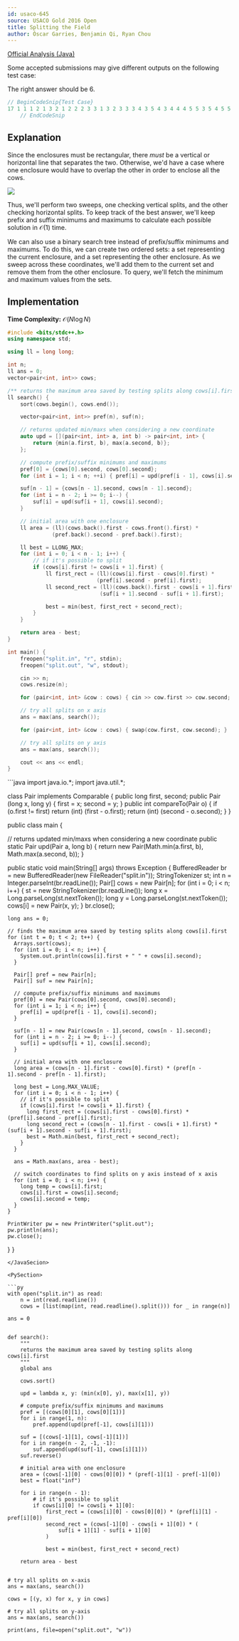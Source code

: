 ```yaml
---
id: usaco-645
source: USACO Gold 2016 Open
title: Splitting the Field
author: Óscar Garries, Benjamin Qi, Ryan Chou
---
```


[Official Analysis (Java)](http://www.usaco.org/current/data/sol_split_gold_open16.html)

<Warning title="Weak Test Data">

Some accepted submissions may give different outputs on the following test case:

The right answer should be $6$.

```cpp
// BeginCodeSnip{Test Case}
17 1 1 1 2 1 3 2 1 2 2 2 3 3 1 3 2 3 3 3 4 3 5 4 3 4 4 4 5 5 3 5 4 5 5
    // EndCodeSnip
```
</Warning>

## Explanation

Since the enclosures must be rectangular, there *must* be a vertical or horizontal line that separates the two. Otherwise,
we'd have a case where one enclosure would have to overlap the other in order to enclose all the cows.

![](<usaco-645/enclosures.png>)

Thus, we'll perform two sweeps, one checking vertical splits, and the other checking horizontal splits. To keep track of the best answer, we'll keep
prefix and suffix minimums and maximums to calculate each possible solution in $\mathcal{O}(1)$ time.

We can also use a binary search tree instead of prefix/suffix minimums and maximums. To do this, we can create two ordered sets: a set representing the current enclosure,
and a set representing the other enclosure. As we sweep across these coordinates, we'll add them to the current set and remove them from the other enclosure. To query, we'll fetch the minimum and maximum values from the sets.


## Implementation

**Time Complexity:** $\mathcal{O}(N \log N)$

<LanguageSection>
<CPPSection>

```cpp
#include <bits/stdc++.h>
using namespace std;

using ll = long long;

int n;
ll ans = 0;
vector<pair<int, int>> cows;

/** returns the maximum area saved by testing splits along cows[i].first */
ll search() {
	sort(cows.begin(), cows.end());

	vector<pair<int, int>> pref(n), suf(n);

	// returns updated min/maxs when considering a new coordinate
	auto upd = [](pair<int, int> a, int b) -> pair<int, int> {
		return {min(a.first, b), max(a.second, b)};
	};

	// compute prefix/suffix minimums and maximums
	pref[0] = {cows[0].second, cows[0].second};
	for (int i = 1; i < n; ++i) { pref[i] = upd(pref[i - 1], cows[i].second); }

	suf[n - 1] = {cows[n - 1].second, cows[n - 1].second};
	for (int i = n - 2; i >= 0; i--) {
		suf[i] = upd(suf[i + 1], cows[i].second);
	}

	// initial area with one enclosure
	ll area = (ll)(cows.back().first - cows.front().first) *
	          (pref.back().second - pref.back().first);

	ll best = LLONG_MAX;
	for (int i = 0; i < n - 1; i++) {
		// if it's possible to split
		if (cows[i].first != cows[i + 1].first) {
			ll first_rect = (ll)(cows[i].first - cows[0].first) *
			                (pref[i].second - pref[i].first);
			ll second_rect = (ll)(cows.back().first - cows[i + 1].first) *
			                 (suf[i + 1].second - suf[i + 1].first);

			best = min(best, first_rect + second_rect);
		}
	}

	return area - best;
}

int main() {
	freopen("split.in", "r", stdin);
	freopen("split.out", "w", stdout);

	cin >> n;
	cows.resize(n);

	for (pair<int, int> &cow : cows) { cin >> cow.first >> cow.second; }

	// try all splits on x axis
	ans = max(ans, search());

	for (pair<int, int> &cow : cows) { swap(cow.first, cow.second); }

	// try all splits on y axis
	ans = max(ans, search());

	cout << ans << endl;
}
```
</CPPSection>
<JavaSection>
```java
import java.io.*;
import java.util.*;

class Pair implements Comparable<Pair> {
  public long first, second;
  public Pair (long x, long y) {
    first = x;
    second = y;
  }
  public int compareTo(Pair o) {
    if (o.first != first) return (int) (first - o.first);
    return (int) (second - o.second);
  }
}

public class main {

  // returns updated min/maxs when considering a new coordinate
  public static Pair upd(Pair a, long b) {
    return new Pair(Math.min(a.first, b), Math.max(a.second, b));
  }

  public static void main(String[] args) throws Exception {
    BufferedReader br = new BufferedReader(new FileReader("split.in"));
    StringTokenizer st;
    int n = Integer.parseInt(br.readLine());
    Pair[] cows = new Pair[n];
    for (int i = 0; i < n; i++) {
      st = new StringTokenizer(br.readLine());
      long x = Long.parseLong(st.nextToken());
      long y = Long.parseLong(st.nextToken());
      cows[i] = new Pair(x, y);
    }
    br.close();

    long ans = 0;

    // finds the maximum area saved by testing splits along cows[i].first
    for (int t = 0; t < 2; t++) {
      Arrays.sort(cows);
      for (int i = 0; i < n; i++) {
        System.out.println(cows[i].first + " " + cows[i].second);
      }

      Pair[] pref = new Pair[n];
      Pair[] suf = new Pair[n];

      // compute prefix/suffix minimums and maximums
      pref[0] = new Pair(cows[0].second, cows[0].second);
      for (int i = 1; i < n; i++) {
        pref[i] = upd(pref[i - 1], cows[i].second);
      }

      suf[n - 1] = new Pair(cows[n - 1].second, cows[n - 1].second);
      for (int i = n - 2; i >= 0; i--) {
        suf[i] = upd(suf[i + 1], cows[i].second);
      }

      // initial area with one enclosure
      long area = (cows[n - 1].first - cows[0].first) * (pref[n - 1].second - pref[n - 1].first);

      long best = Long.MAX_VALUE;
      for (int i = 0; i < n - 1; i++) {
        // if it's possible to split
        if (cows[i].first != cows[i + 1].first) {
          long first_rect = (cows[i].first - cows[0].first) * (pref[i].second - pref[i].first);
          long second_rect = (cows[n - 1].first - cows[i + 1].first) * (suf[i + 1].second - suf[i + 1].first);
          best = Math.min(best, first_rect + second_rect);
        }
      }

      ans = Math.max(ans, area - best);

      // switch coordinates to find splits on y axis instead of x axis
      for (int i = 0; i < n; i++) {
        long temp = cows[i].first;
        cows[i].first = cows[i].second;
        cows[i].second = temp;
      }
    }

    PrintWriter pw = new PrintWriter("split.out");
    pw.println(ans);
    pw.close();
  }
}
```
</JavaSecion>

<PySection>

```py
with open("split.in") as read:
	n = int(read.readline())
	cows = [list(map(int, read.readline().split())) for _ in range(n)]

ans = 0


def search():
	"""
	returns the maximum area saved by testing splits along cows[i].first
	"""
	global ans

	cows.sort()

	upd = lambda x, y: (min(x[0], y), max(x[1], y))

	# compute prefix/suffix minimums and maximums
	pref = [(cows[0][1], cows[0][1])]
	for i in range(1, n):
		pref.append(upd(pref[-1], cows[i][1]))

	suf = [(cows[-1][1], cows[-1][1])]
	for i in range(n - 2, -1, -1):
		suf.append(upd(suf[-1], cows[i][1]))
	suf.reverse()

	# initial area with one enclosure
	area = (cows[-1][0] - cows[0][0]) * (pref[-1][1] - pref[-1][0])
	best = float("inf")

	for i in range(n - 1):
		# if it's possible to split
		if cows[i][0] != cows[i + 1][0]:
			first_rect = (cows[i][0] - cows[0][0]) * (pref[i][1] - pref[i][0])
			second_rect = (cows[-1][0] - cows[i + 1][0]) * (
				suf[i + 1][1] - suf[i + 1][0]
			)

			best = min(best, first_rect + second_rect)

	return area - best


# try all splits on x-axis
ans = max(ans, search())

cows = [(y, x) for x, y in cows]

# try all splits on y-axis
ans = max(ans, search())

print(ans, file=open("split.out", "w"))
```
</PySection>
</LanguageSection>
